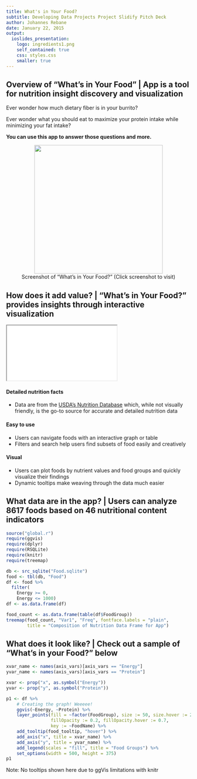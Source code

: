 ```yaml
---
title: What's in Your Food?
subtitle: Developing Data Projects Project Slidify Pitch Deck
author: Johannes Rebane
date: January 22, 2015
output: 
  ioslides_presentation:
    logo: ingredients1.png
    self_contained: true
    css: styles.css
    smaller: true
---
```


## Overview of "What's in Your Food" | App is a tool for nutrition insight discovery and visualization 

<div class="columns-2">
<p>Ever wonder how much dietary fiber is in your burrito? </p>
<p>Ever wonder what you should eat to maximize your protein intake while minimizing your fat intake?</P>
<p><b>You can use this app to answer those questions and more.</b></p>

<figure align= "center">
<a href = "http:https://jrebane.shinyapps.io/DevelopingDataProducts_Project/"><img class = "imagedropshadow" src="screenshot_clipped.png" width = "350px" height = "auto" /></a><br>
<figcaption>Screenshot of "What's in Your Food?" (Click screenshot to visit)</figcaption>
</figure>
</div>

## How does it add value? | "What's in Your Food?" provides insights through interactive visualization

<div class="columns-2">
<iframe src="venn.html"></iframe>

#### Detailed nutrition facts
- Data are from the <a href = "http://ndb.nal.usda.gov/ndb/">USDA's Nutrition Database</a> which, while not visually friendly, is the go-to source for accurate and detailed nutrition data

#### Easy to use
- Users can navigate foods with an interactive graph or table
- Filters and search help users find subsets of food easily and creatively

#### Visual
- Users can plot foods by nutrient values and food groups and quickly visualize their findings
- Dynamic tooltips make weaving through the data much easier

## What data are in the app? | Users can analyze 8617 foods based on 46 nutritional content indicators

```r
source("global.r")
require(ggvis)
require(dplyr)
require(RSQLite)
require(knitr)
require(treemap)

db <- src_sqlite("Food.sqlite")
food <- tbl(db, "Food")
df <- food %>%
  filter(
    Energy >= 0,
    Energy <= 1000)
df <- as.data.frame(df)
```

```r
food_count <- as.data.frame(table(df$FoodGroup))
treemap(food_count, "Var1", "Freq", fontface.labels = "plain", 
        title = "Composition of Nutrition Data Frame for App")
```

## What does it look like? | Check out a sample of "What's in your Food?" below

```r
xvar_name <- names(axis_vars)[axis_vars == "Energy"]
yvar_name <- names(axis_vars)[axis_vars == "Protein"]

xvar <- prop("x", as.symbol("Energy"))
yvar <- prop("y", as.symbol("Protein"))

p1 <- df %>%
    # Creating the graph! Weeeee!
    ggvis(~Energy, ~Protein) %>%
    layer_points(fill = ~factor(FoodGroup), size := 50, size.hover := 200,
                 fillOpacity := 0.2, fillOpacity.hover := 0.7,
                 key := ~FoodName) %>%
    add_tooltip(food_tooltip, "hover") %>%
    add_axis("x", title = xvar_name) %>%
    add_axis("y", title = yvar_name) %>%
    add_legend(scales = "fill", title = "Food Groups") %>%
    set_options(width = 500, height = 375)
p1
```
<figcaption>Note: No tooltips shown here due to ggVis limitations with knitr</figcaption>